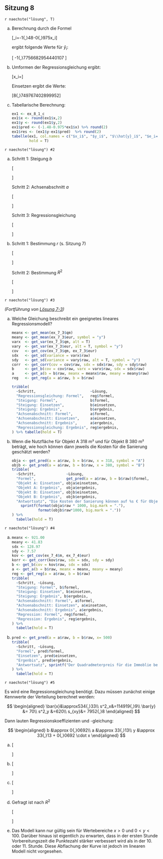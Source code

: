 ## Sitzung 8 {-}

`r naechste("lösung", T)`

a) Berechnung durch die Formel

    \[\hat{y}_i=-1{,}48-0{,}975\cdot x_i\]

    ergibt folgende Werte für $\hat{y}_i$:

    \[ -1{,}77\quad16{,}56\quad11{,}68\quad15{,}29\quad-30{,}54\quad-26{,}44\quad34{,}01\quad24{,}07 \]

b) Umformen der Regressionsgleichung ergibt:

    \[x_i=\frac{\hat{y}_i+1,48}{-0,975}\]

    Einsetzen ergibt die Werte:

    \[8{,}74\quad-16{,}9\quad49{,}76\quad8{,}74\quad60{,}02\quad54{,}89\quad18{,}99\quad-1{,}52\]

c) Tabellarische Berechnung:

    ```r
    ex1 <- ex_8_1_c
    ex1$x <- round(ex1$x,2)
    ex1$y <- round(ex1$y,2)
    ex1$pred <- (-1.48-0.975*ex1$x) %>% round(2)
    ex1$res <- (ex1$y-ex1$pred)  %>% round(2)
    tabelle(ex1, col.names = c("$x_i$", "$y_i$", "$\\hat{y}_i$", "$e_i=y_i-\\hat{y}_i$"),
            hold = T)
    ```

`r naechste("lösung") #2`

a) Schritt 1: Steigung $b$

    \[\begin{aligned}
    b&=\frac{s_{xy}}{s^2_x}\\
     &=\frac{869{,}83}{1080{,}94}\\
     &\approx0{,}805
    \end{aligned}\]

    Schritt 2: Achsenabschnitt $a$

    \[\begin{aligned}
    a&=\bar{y}-b\cdot\bar{x}\\
    &\approx 156{,}7-0{,}805\cdot157{,}5\\
    &\approx 29{,}91
    \end{aligned}\]

    Schritt 3: Regressionsgleichung

    \[\begin{aligned}
    y&=a+b\cdot x\\
    y&\approx 29{,}91 + 0{,}805 \cdot x
    \end{aligned}\]

b) Schritt 1: Bestimmung $r$ (s. Sitzung 7)

    \[\begin{aligned}
    r&=\frac{s_{xy}}{s_x\cdot s_y}\\
    &\approx\frac{869{,}83}{\sqrt{1080{,}94}\cdot\sqrt{884{,}46}}\\
    &\approx0{,}89
    \end{aligned}\]

    Schritt 2: Bestimmung $R^2$

    \[\begin{aligned}
    R^2&=r^2 \quad \textrm{(für lineare Regression)}\\
    &\approx 0{,}89^2\\
    &\approx0{,}79
    \end{aligned}\]

`r naechste("lösung") #3`

*(Fortführung von [Lösung 7-3](#loesung-7-3))*

a) Welche Gleichung beschreibt ein geeignetes lineares Regressionsmodell?

    ```r
    meanx <- get_mean(ex_7_3$qm)
    meany <- get_mean(ex_7_3$eur, symbol = "y")
    varx  <- get_var(ex_7_3$qm, alt = T)
    vary  <- get_var(ex_7_3$eur, alt = T, symbol = "y")
    cov   <- get_cov(ex_7_3$qm, ex_7_3$eur)
    sdx   <- get_sd(variance = varx$raw)
    sdy   <- get_sd(variance = vary$raw, alt = T, symbol = "y")
    corr  <- get_corr(cov = cov$raw, sdx = sdx$raw, sdy = sdy$raw)
    b     <- get_b(cov = cov$raw, varx = varx$raw, sdx = sdx$raw)
    a     <- get_a(b = b$raw, meanx = meanx$raw, meany = meany$raw)
    reg   <- get_reg(a = a$raw, b = b$raw)

    tribble(
      ~Schritt,                         ~Lösung,
      "Regressionsgleichung: Formel",   reg$formel,
      "Steigung: Formel",               b$formel,
      "Steigung: Einsetzen",            b$einsetzen,
      "Steigung: Ergebnis",             b$ergebnis,
      "Achsenabschnitt: Formel",        a$formel,
      "Achsenabschnitt: Einsetzen",     a$einsetzen,
      "Achsenabschnitt: Ergebnis",      a$ergebnis,
      "Regressionsgleichung: Ergebnis", reg$ergebnis,
    ) %>% tabelle(hold = T)
    ```

b) Wenn die Nutzfläche für Objekt A 318 m² und für Objekt B 380 m² beträgt, wie hoch können dann jeweils die Kosten für die Sanierung geschätzt werden?

    ```r
    obja <- get_pred(a = a$raw, b = b$raw, x = 318, symbol = "A")
    objb <- get_pred(a = a$raw, b = b$raw, x = 380, symbol = "B")
    tribble(
      ~Schritt,              ~Lösung,
      "Formel",              get_pred(a = a$raw, b = b$raw)$formel,
      "Objekt A: Einsetzen", obja$einsetzen,
      "Objekt A: Ergebnis",  obja$ergebnis,
      "Objekt B: Einsetzen", objb$einsetzen,
      "Objekt B: Ergebnis",  objb$ergebnis,
      "Antwortsatz", "Die Kosten der Sanierung können auf %s € für Objekt A und auf %s € für Objekt B geschätzt werden." %>%
        sprintf(format(obja$raw * 1000, big.mark = "."),
                format(objb$raw*1000, big.mark = "."))
    ) %>%
      tabelle(hold = T)
    ```

`r naechste("lösung") #4`


a)

    ```r
    meanx <- 921.00
    meany <- 41.83
    sdx <- 128.97
    sdy <- 7.57
    kov <- get_cov(ex_7_4$m, ex_7_4$eur)
    korr <- get_corr(kov$raw, sdx = sdx, sdy = sdy) 
    b <- get_b(cov = kov$raw, sdx = sdx)
    a <- get_a(b = b$raw, meanx = meanx, meany = meany)
    reg <- get_reg(a = a$raw, b = b$raw)
    tribble(
      ~Schritt, ~Lösung,
      "Steigung: Formel", b$formel,
      "Steigung: Einsetzen", b$einsetzen,
      "Steigung: Ergebnis", b$ergebnis,
      "Achsenabschnitt: Formel", a$formel,
      "Achsenabschnitt: Einsetzen", a$einsetzen,
      "Achsenabschnitt: Ergebnis", a$ergebnis,
      "Regression: Formel", reg$formel,
      "Regression: Ergebnis", reg$ergebnis,
    ) %>%
      tabelle(hold = T)
    ```

b)

    ```r
    pred <- get_pred(a = a$raw, b = b$raw, x= 500)
    tribble(
      ~Schritt, ~Lösung,
      "Formel", pred$formel,
      "Einsetzen", pred$einsetzen,
      "Ergenbis", pred$ergebnis,
      "Antwortsatz", sprintf("Der Quadradmeterpreis für die Immoblie beträgt laut Modell %s.", pred$raw)
    ) %>%
      tabelle(hold = T)
    ```

`r naechste("lösung") #5`

Es wird eine Regressionsgleichung benötigt. Dazu müssen zunächst einige Kennwerte der Verteilung berechnet werden:

$$
\begin{aligned}
\bar{x}&\approx534{,}33\\
s^2_x&=114919{,}9\\
\bar{y} &= 70\\
s^2_y &=620\\
s_{xy}&= 7952{,}8
\end{aligned}
$$

Dann lauten Regressionskoeffizienten und -gleichung:

$$
\begin{aligned}
b &\approx 0{,}0692\\
a &\approx 33{,}13\\
y &\approx 33{,}13 + 0{,}0692 \cdot x
\end{aligned}
$$

a)

    \[\begin{aligned}
    \hat{y}_i &=a+b\cdot x\\
    &\approx 33{,}13 + 0{,}0692 \cdot (6\cdot 60)\\
    &\approx 58{,}04
    \end{aligned}\]

b)

    \[\begin{aligned}
    x_i&=\frac{\hat{y}_i-a}{b}\\[6pt]
       &\approx\frac{50-33{,}13}{0{,}0692}\\[4pt]
       &\approx 243{,}79
    \end{aligned}\]

c)

    \[\begin{aligned}
    x_i&=\frac{\hat{y}_i-a}{b}\\[6pt]
       &\approx\frac{100-33{,}13}{0{,}0692}\\[4pt]
       &\approx 966.33
    \end{aligned}\]

d) Gefragt ist nach $R^2$

    \[\begin{aligned}
    r &\approx 0{,}94 \quad \textrm{(s. Sitzung 7)}\\
    R^2 &\approx 0{,}88
    \end{aligned}\]

e) Das Modell kann nur gültig sein für Wertebereiche $x > 0$ und $0 < y < 100$. Darüber hinaus ist eigentlich zu erwarten, dass in der ersten Stunde Vorbereitungszeit die Punktezahl stärker verbessert wird als in der 10. oder 11. Stunde. Diese Abflachung der Kurve ist jedoch im linearen Modell nicht vorgesehen.
